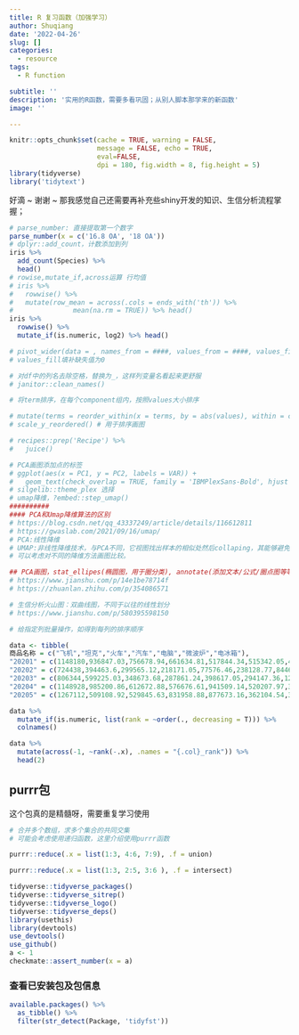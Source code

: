 ```yaml
---
title: R 复习函数（加强学习）
author: Shuqiang
date: '2022-04-26'
slug: []
categories:
  - resource
tags:
  - R function

subtitle: ''
description: '实用的R函数，需要多看巩固；从别人脚本那学来的新函数'
image: ''

---
```

```r
knitr::opts_chunk$set(cache = TRUE, warning = FALSE,
                      message = FALSE, echo = TRUE, 
                      eval=FALSE,
                      dpi = 180, fig.width = 8, fig.height = 5)
library(tidyverse)
library('tidytext')
```

好滴 ~ 谢谢 ~ 那我感觉自己还需要再补充些shiny开发的知识、生信分析流程掌握；


```r
# parse_number: 直接提取第一个数字
parse_number(x = c('16.8 OA', '18 OA'))
# dplyr::add_count，计数添加到列
iris %>%
  add_count(Species) %>%
  head()
# rowise,mutate_if,across运算 行均值
# iris %>%
#   rowwise() %>%
#   mutate(row_mean = across(.cols = ends_with('th')) %>%
#               mean(na.rm = TRUE)) %>% head()
iris %>%
  rowwise() %>%
  mutate_if(is.numeric, log2) %>% head() 

# pivot_wider(data = , names_from = ####, values_from = ####, values_fill = 0)
# values_fill填补缺失值为0

# 对df中的列名去除空格，替换为_，这样列变量名看起来更舒服
# janitor::clean_names()

```


```r
# 将term排序，在每个component组内，按照values大小排序

# mutate(terms = reorder_within(x = terms, by = abs(values), within = component))
# scale_y_reordered() # 用于排序画图

# recipes::prep('Recipe') %>%
#   juice()

# PCA画图添加点的标签
# ggplot(aes(x = PC1, y = PC2, labels = VAR)) +
#   geom_text(check_overlap = TRUE, family = 'IBMPlexSans-Bold', hjust = 'inward')
# silgelib::theme_plex 选择
# umap降维，?embed::step_umap()
##########
#### PCA和Umap降维算法的区别
# https://blog.csdn.net/qq_43337249/article/details/116612811
# https://gwaslab.com/2021/09/16/umap/
# PCA:线性降维
# UMAP:非线性降维技术，与PCA不同，它视图找出样本的相似处然后collaping，其能够避免集群表示的过度拥挤，在重叠区域上能表示出不同的集群而被广泛运用
# 可以考虑对不同的降维方法画图比较。

## PCA画图，stat_ellipes(椭圆图，用于圈分类), annotate(添加文本/公式/圈点图等等)
# https://www.jianshu.com/p/14e1be78714f
# https://zhuanlan.zhihu.com/p/354086571
```


```r
# 生信分析火山图：双曲线图，不同于以往的线性划分
# https://www.jianshu.com/p/580395598150
```

```r
# 给指定列批量操作，如得到每列的排序顺序

data <- tibble(
商品名称 = c("飞机","坦克","火车","汽车","电脑","微波炉","电冰箱"),
"20201" = c(1148180,936847.03,756678.94,661634.81,517844.34,515342.05,402535.4),
"20202" = c(724438,394463.6,299565.12,218171.05,77576.46,238128.77,84461.59),
"20203" = c(806344,599225.03,348673.68,287861.24,398617.05,294147.36,122243.58),
"20204" = c(1148928,985200.86,612672.88,576676.61,941509.14,520207.97,351694.72),
"20205" = c(1267112,509108.92,529845.63,831958.88,877673.16,362104.54,371722.34))

data %>% 
  mutate_if(is.numeric, list(rank = ~order(., decreasing = T))) %>% 
  colnames()

data %>% 
  mutate(across(-1, ~rank(-.x), .names = "{.col}_rank")) %>% 
  head(2)
```


## purrr包

这个包真的是精髓呀，需要重复学习使用

```r
# 合并多个数组，求多个集合的共同交集
# 可能会考虑使用递归函数，这里介绍使用purrr函数

purrr::reduce(.x = list(1:3, 4:6, 7:9), .f = union)

purrr::reduce(.x = list(1:3, 2:5, 3:6 ), .f = intersect)


```

```r
tidyverse::tidyverse_packages()
tidyverse::tidyverse_sitrep()
tidyverse::tidyverse_logo()
tidyverse::tidyverse_deps()
library(usethis)
library(devtools)
use_devtools()
use_github()
a <- 1
checkmate::assert_number(x = a)
```


### 查看已安装包及包信息

```r
available.packages() %>% 
  as_tibble() %>% 
  filter(str_detect(Package, 'tidyfst'))
```

